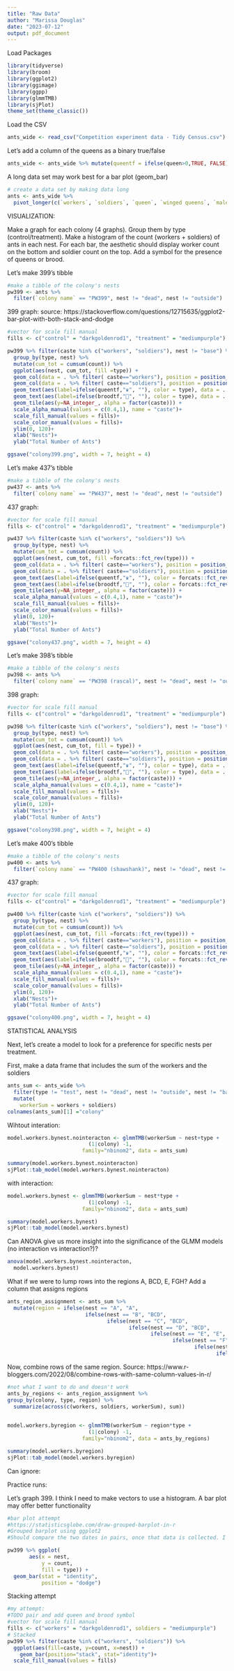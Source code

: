 ```yaml
---
title: "Raw Data"
author: "Marissa Douglas"
date: "2023-07-12"
output: pdf_document
---
```


Load Packages
```r
library(tidyverse)
library(broom)
library(ggplot2)
library(ggimage)
library(ggpp)
library(glmmTMB)
library(sjPlot)
theme_set(theme_classic())
```

Load the CSV

```r
ants_wide <- read_csv("Competition experiment data - Tidy Census.csv")
```
Let's add a column of the queens as a binary true/false
```r
ants_wide <- ants_wide %>% mutate(queentf = ifelse(queen>0,TRUE, FALSE), broodtf = ifelse(brood == "y", TRUE, FALSE))
```

A long data set may work best for a bar plot (geom_bar)
```r
# create a data set by making data long
ants <- ants_wide %>% 
  pivot_longer(c(`workers`, `soldiers`, `queen`, `winged queens`, `males`), names_to = "caste", values_to = "count")
```



VISUALIZATION:


Make a graph for each colony (4 graphs). Group them by type (control/treatment). Make a histogram of the count (workers + soldiers) of ants in each nest. For each bar, the aesthetic should display worker count on the bottom and soldier count on the top. Add a symbol for the presence of queens or brood.

Let's make 399's tibble
```r
#make a tibble of the colony's nests
pw399 <- ants %>% 
  filter(`colony name` == "PW399", nest != "dead", nest != "outside")
```


399 graph:
source: https://stackoverflow.com/questions/12715635/ggplot2-bar-plot-with-both-stack-and-dodge
```r
#vector for scale fill manual
fills <- c("control" = "darkgoldenrod1", "treatment" = "mediumpurple")

pw399 %>% filter(caste %in% c("workers", "soldiers"), nest != "base") %>%
  group_by(type, nest) %>% 
  mutate(cum_tot = cumsum(count)) %>% 
  ggplot(aes(nest, cum_tot, fill =type)) + 
  geom_col(data = . %>% filter( caste=="workers"), position = position_dodge(width = 0.9), alpha = 1) +
  geom_col(data = . %>% filter( caste=="soldiers"), position = position_dodge(width = 0.9), alpha = 0.4) +
  geom_text(aes(label=ifelse(queentf,"♛", ""), color = type), data = . %>% filter(caste %in% c("soldiers")), position = position_dodgenudge(y = 14, width = 0.9), size=8)+
  geom_text(aes(label=ifelse(broodtf,"🍼", ""), color = type), data = . %>% filter(caste %in% c("soldiers")), position = position_dodgenudge(y = 6, width = 0.9), size=6)+
  geom_tile(aes(y=NA_integer_, alpha = factor(caste))) + 
  scale_alpha_manual(values = c(0.4,1), name = "caste")+
  scale_fill_manual(values = fills)+
  scale_color_manual(values = fills)+
  ylim(0, 120)+
  xlab("Nests")+
  ylab("Total Number of Ants")

ggsave("colony399.png", width = 7, height = 4)
```

Let's make 437's tibble
```r
#make a tibble of the colony's nests
pw437 <- ants %>% 
  filter(`colony name` == "PW437", nest != "dead", nest != "outside")
```

437 graph:
```r
#vector for scale fill manual
fills <- c("control" = "darkgoldenrod1", "treatment" = "mediumpurple")

pw437 %>% filter(caste %in% c("workers", "soldiers")) %>%
  group_by(type, nest) %>% 
  mutate(cum_tot = cumsum(count)) %>% 
  ggplot(aes(nest, cum_tot, fill =forcats::fct_rev(type))) + 
  geom_col(data = . %>% filter( caste=="workers"), position = position_dodge(width = 0.9), alpha = 1) +
  geom_col(data = . %>% filter( caste=="soldiers"), position = position_dodge(width = 0.9), alpha = 0.4) +
  geom_text(aes(label=ifelse(queentf,"♛", ""), color = forcats::fct_rev(type)), data = . %>% filter(caste %in% c("soldiers")), position = position_dodgenudge(y = 14, width = 0.9), size=8)+
  geom_text(aes(label=ifelse(broodtf,"🍼", ""), color = forcats::fct_rev(type)), data = . %>% filter(caste %in% c("soldiers")), position = position_dodgenudge(y = 6, width = 0.9), size=6)+
  geom_tile(aes(y=NA_integer_, alpha = factor(caste))) + 
  scale_alpha_manual(values = c(0.4,1), name = "caste")+
  scale_fill_manual(values = fills)+
  scale_color_manual(values = fills)+
  ylim(0, 120)+
  xlab("Nests")+
  ylab("Total Number of Ants")

ggsave("colony437.png", width = 7, height = 4)
```

Let's make 398's tibble
```r
#make a tibble of the colony's nests
pw398 <- ants %>% 
  filter(`colony name` == "PW398 (rascal)", nest != "dead", nest != "outside")
```

398 graph:
```r
#vector for scale fill manual
fills <- c("control" = "darkgoldenrod1", "treatment" = "mediumpurple")

pw398 %>% filter(caste %in% c("workers", "soldiers"), nest != "base") %>%
  group_by(type, nest) %>% 
  mutate(cum_tot = cumsum(count)) %>% 
  ggplot(aes(nest, cum_tot, fill = type)) + 
  geom_col(data = . %>% filter( caste=="workers"), position = position_dodge(width = 0.9), alpha = 1) +
  geom_col(data = . %>% filter( caste=="soldiers"), position = position_dodge(width = 0.9), alpha = 0.4) +
  geom_text(aes(label=ifelse(queentf,"♛", ""), color = type), data = . %>% filter(caste %in% c("soldiers")), position = position_dodgenudge(y = 14, width = 0.9), size=8)+
  geom_text(aes(label=ifelse(broodtf,"🍼", ""), color = type), data = . %>% filter(caste %in% c("soldiers")), position = position_dodgenudge(y = 6, width = 0.9), size=6)+
  geom_tile(aes(y=NA_integer_, alpha = factor(caste))) + 
  scale_alpha_manual(values = c(0.4,1), name = "caste")+
  scale_fill_manual(values = fills)+
  scale_color_manual(values = fills)+
  ylim(0, 120)+
  xlab("Nests")+
  ylab("Total Number of Ants")

ggsave("colony398.png", width = 7, height = 4)
```


Let's make 400's tibble
```r
#make a tibble of the colony's nests
pw400 <- ants %>% 
  filter(`colony name` == "PW400 (shawshank)", nest != "dead", nest != "outside")
```

437 graph:
```r
#vector for scale fill manual
fills <- c("control" = "darkgoldenrod1", "treatment" = "mediumpurple")

pw400 %>% filter(caste %in% c("workers", "soldiers")) %>%
  group_by(type, nest) %>% 
  mutate(cum_tot = cumsum(count)) %>% 
  ggplot(aes(nest, cum_tot, fill =forcats::fct_rev(type))) + 
  geom_col(data = . %>% filter( caste=="workers"), position = position_dodge(width = 0.9), alpha = 1) +
  geom_col(data = . %>% filter( caste=="soldiers"), position = position_dodge(width = 0.9), alpha = 0.4) +
  geom_text(aes(label=ifelse(queentf,"♛", ""), color = forcats::fct_rev(type)), data = . %>% filter(caste %in% c("soldiers")), position = position_dodgenudge(y = 14, width = 0.9), size=8)+
  geom_text(aes(label=ifelse(broodtf,"🍼", ""), color = forcats::fct_rev(type)), data = . %>% filter(caste %in% c("soldiers")), position = position_dodgenudge(y = 6, width = 0.9), size=6)+
  geom_tile(aes(y=NA_integer_, alpha = factor(caste))) + 
  scale_alpha_manual(values = c(0.4,1), name = "caste")+
  scale_fill_manual(values = fills)+
  scale_color_manual(values = fills)+
  ylim(0, 120)+
  xlab("Nests")+
  ylab("Total Number of Ants")

ggsave("colony400.png", width = 7, height = 4)
```




STATISTICAL ANALYSIS


Next, let's create a model to look for a preference for specific nests per treatment.

First, make a data frame that includes the sum of the workers and the soldiers
```r
ants_sum <- ants_wide %>% 
  filter(type != "test", nest != "dead", nest != "outside", nest != "base") %>%
  mutate(
    workerSum = workers + soldiers)
colnames(ants_sum)[1] ="colony"

```

Wihtout interation: 
```r
model.workers.bynest.nointeracton <- glmmTMB(workerSum ~ nest+type + 
                          (1|colony) -1,
                        family="nbinom2", data = ants_sum)

summary(model.workers.bynest.nointeracton)
sjPlot::tab_model(model.workers.bynest.nointeracton)

```

with interaction:
```r
model.workers.bynest <- glmmTMB(workerSum ~ nest*type + 
                          (1|colony) -1,
                        family="nbinom2", data = ants_sum)

summary(model.workers.bynest)
sjPlot::tab_model(model.workers.bynest)

```


Can ANOVA give us more insight into the significance of the GLMM models (no interaction vs interaction?)?

```r
anova(model.workers.bynest.nointeracton,
  model.workers.bynest)
```

What if we were to lump rows into the regions A, BCD, E, FGH?
Add a column that assigns regions

```r
ants_region_assignment <- ants_sum %>% 
  mutate(region = ifelse(nest == "A", "A",
                         ifelse(nest == "B", "BCD",
                                ifelse(nest == "C", "BCD",
                                       ifelse(nest == "D", "BCD",
                                              ifelse(nest == "E", "E",
                                                     ifelse(nest == "F", "FGH",
                                                            ifelse(nest == "G", "FGH",
                                                                   ifelse(nest == "H", "FGH","none")))))))))


```

Now, combine rows of the same region. Source: https://www.r-bloggers.com/2022/08/combine-rows-with-same-column-values-in-r/
```r
#not what I want to do and doesn't work
ants_by_regions <- ants_region_assignment %>%
group_by(colony, type, region) %>% 
  summarize(across(c(workers, soldiers, workerSum), sum))
  
```

```r
model.workers.byregion <- glmmTMB(workerSum ~ region*type + 
                          (1|colony) -1,
                        family="nbinom2", data = ants_by_regions)

summary(model.workers.byregion)
sjPlot::tab_model(model.workers.byregion)

```
















Can ignore:

Practice runs:

Let's graph 399. I think I need to make vectors to use a histogram. A bar plot may offer better functionality
```r
#bar plot attempt
#https://statisticsglobe.com/draw-grouped-barplot-in-r
#Grouped barplot using ggplot2
#Should compare the two dates in pairs, once that data is collected. I do not know how to make the bars show soldier vs worker. I do not know how to make the key specify which is control and which is competitor. 

pw399 %>% ggplot(                                      
       aes(x = nest,
           y = count,
           fill = type)) +
  geom_bar(stat = "identity",
           position = "dodge")
```

Stacking attempt

```r
#my attempt:
#TODO pair and add queen and brood symbol
#vector for scale fill manual
fills <- c("workers" = "darkgoldenrod1", soldiers = "mediumpurple")
# Stacked
pw399 %>% filter(caste %in% c("workers", "soldiers")) %>% 
  ggplot(aes(fill=caste, y=count, x=nest)) + 
    geom_bar(position="stack", stat="identity")+
  scale_fill_manual(values = fills)
```